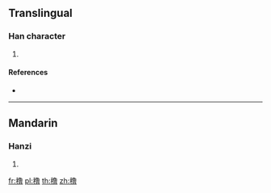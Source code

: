 {{character info/new}}
{{also|穭}}
==Translingual==

===Han character===
{{Han char|rn=115|rad=禾|as=12|sn=17|four=|canj=HDNWA,XHDNW}}

# {{defn|Han|sort=禾12}}

====References====
* {{Han ref|kx=0860.311|hdz=42632.191|uh=7A5E|ud=31326}}

----

==Mandarin==

===Hanzi===
{{cmn-hanzi|pin=[[kuàng]] ([[kuang4]]), [[lǚ]] ([[lü3]])|wg=k'uang<sup>4</sup>, lü<sup>3</sup>}}

# {{defn|lang=cmn|sort=禾12}}

[[fr:穞]]
[[pl:穞]]
[[th:穞]]
[[zh:穞]]